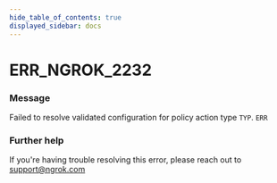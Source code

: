 ```yaml
---
hide_table_of_contents: true
displayed_sidebar: docs
---
```



# ERR_NGROK_2232

### Message

Failed to resolve validated configuration for policy action type `TYP`.
`ERR`

<ErrorDetails error="err_ngrok_2232" />

### Further help

If you're having trouble resolving this error, please reach out to [support@ngrok.com](mailto:support@ngrok.com?subject=Help%20with%20ERR_NGROK_2232)

